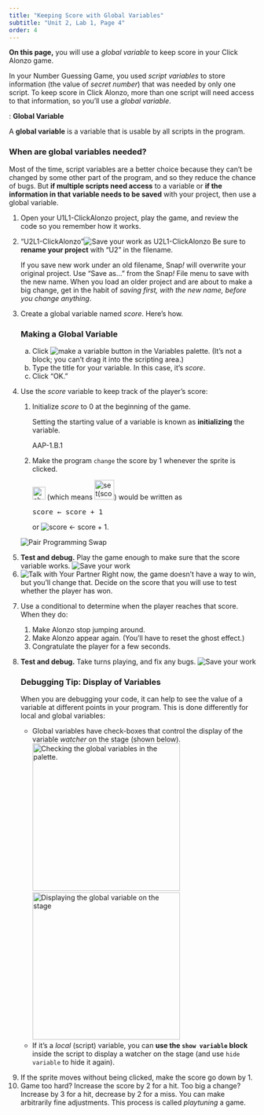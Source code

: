 ```yaml
---
title: "Keeping Score with Global Variables"
subtitle: "Unit 2, Lab 1, Page 4"
order: 4
---
```


```{=html}
<script type="text/javascript" src="/utilities/gifffer.min.js"></script>
```
```{=html}
<script type="text/javascript">window.onload = function() {Gifffer();};</script>
```
<link rel="stylesheet" type="text/css" href="/css/bjc-gifffer.css">

::: learn
<p><strong>On this page,</strong> you will use a <em>global variable</em> to keep score in your Click Alonzo game.</p>
:::

<p>In your Number Guessing Game, you used <em>script variables</em> to store information (the value of <var>secret number</var>) that was needed by only one script. To keep score in Click Alonzo, more than one script will need access to that information, so you'll use a <em>global variable</em>.</p>

::: vocabFullWidth
: <strong>Global Variable</strong>

<p>A <strong>global variable</strong> is a variable that is usable by all scripts in the program.</p>
:::

::: endnote
### <strong>When are global variables needed?</strong>

<p>Most of the time, script variables are a better choice because they can't be changed by some other part of the program, and so they reduce the chance of bugs. But <strong>if multiple scripts need access</strong> to a variable or <strong>if the information in that variable needs to be saved</strong> with your project, then use a global variable.</p>
:::

::: {#first .forYouToDo}
<ol>

<li>Open your U1L1-ClickAlonzo project, play the game, and review the code so you remember how it works.</li>

<li>

::: saveAs
["U2L1-ClickAlonzo"]{.text}<img src="/img/icons/save-this-as.png" title="Save your work as U2L1-ClickAlonzo" alt="Save your work as U2L1-ClickAlonzo"/> Be sure to <strong>rename your project</strong> with "U2" in the filename.
:::

</li>

::: takeNote
If you save new work under an old filename, Snap<em>!</em> will overwrite your original project. Use "Save as..." from the Snap<em>!</em> File menu to save with the new name. When you load an older project and are about to make a big change, get in the habit of <em>saving first, with the new name, before you change anything</em>.
:::

<li>Create a global variable named <var>score</var>. Here's how.</li>

::: narrower
### <strong>Making a Global Variable</strong>

<ol type="a">

<li>Click <img src="/img/1-introduction/make-a-variable.png" title="make a variable button" alt="make a variable button" class="inline"/> in the Variables palette. (It's not a block; you can't drag it into the scripting area.)</li>

<li>Type the title for your variable. In this case, it's <var>score</var>.</li>

<li>Click "OK."</li>

</ol>
:::

<li>

Use the <var>score</var> variable to keep track of the player's score:

<ol>

<li>Initialize <var>score</var> to 0 at the beginning of the game.</li>

::: vocabFullWidth
<p>Setting the starting value of a variable is known as <strong>initializing</strong><a name="initialize" class="anchor"> </a>the variable.</p>
:::

::: comment
AAP-1.B.1
:::

<li>Make the program <code>change</code> the score by 1 whenever the sprite is clicked.</li>

::: examFullWidth
::: pseudop
<img src="/img/2-complexity/change-score-by-1.png" title="change (score) by (1)" alt="change (score) by (1)" class="inline nopadtb" height="26"/> (which means <img src="/img/2-complexity/set-score-to-score-plus-one.png" title="set(score) to (score+1)" alt="set(score) to (score+1)" height="40"/>) would be written as

```{=html}
<pre class="inline">score &leftarrow; score + 1</pre>
```
or <img src="/img/2-complexity/score-increment-blocktran.png" title="score ← score + 1" alt="score ← score + 1" class="inline"/>.
:::
:::

</ol>

</li>

<img src="/img/icons/pair-programming-swap.png" title="Pair Programming Swap" alt="Pair Programming Swap" class="imageRight"/>

<li><strong>Test and debug.</strong> Play the game enough to make sure that the score variable works. <img src="/img/icons/save-mini.png" title="Save your work" alt="Save your work" class="inline"/></li>

<li><img src="/img/icons/talk-with-your-partner-mini.png" title="Talk with Your Partner" alt="Talk with Your Partner" class="inline"/> Right now, the game doesn't have a way to win, but you'll change that. Decide on the score that you will use to test whether the player has won.</li>

<li>

Use a conditional to determine when the player reaches that score. When they do:

<ol>

<li>Make Alonzo stop jumping around.</li>

<li>Make Alonzo appear again. (You'll have to reset the ghost effect.)</li>

<li>Congratulate the player for a few seconds.</li>

<!--<li>If necessary, use another <code>stop</code> block to stop the running script.  (Whether you need this will depend on your program structure.)</li>-->

</ol>

</li>

<li>

<strong>Test and debug.</strong> Take turns playing, and fix any bugs. <img src="/img/icons/save-mini.png" title="Save your work" alt="Save your work" class="inline"/><br />

::: takeNote
### <strong>Debugging Tip: Display of Variables</strong>

<p>

When you are debugging your code, it can help to see the value of a variable at different points in your program. This is done differently for local and global variables:

<ul>

<li>Global variables have check-boxes that control the display of the variable <em>watcher</em> on the stage (shown below).<br /> <img src="/img/2-complexity/Debugging/golbal-variables-checked.png" title="Checking the global variables in the palette." alt="Checking the global variables in the palette." class="indent" height="300"/><img src="/img/2-complexity/Debugging/global-variables-displayed.png" title="Displaying the global variable on the stage" alt="Displaying the global variable on the stage" class="indent" height="300"/></li>

<li>If it's a <em>local</em> (script) variable, you can <strong>use the <code>show variable</code> block</strong> inside the script to display a watcher on the stage (and use <code>hide variable</code> to hide it again).</li>

</ul>

</p>
:::

</li>

</ol>
:::

::: ifTime
<ol start="9">

<li>If the sprite moves without being clicked, make the score go down by 1.</li>

<li>Game too hard? Increase the score by 2 for a hit. Too big a change? Increase by 3 for a hit, decrease by 2 for a miss. You can make arbitrarily fine adjustments. This process is called <em>playtuning</em> a game.</li>

</ol>
:::
